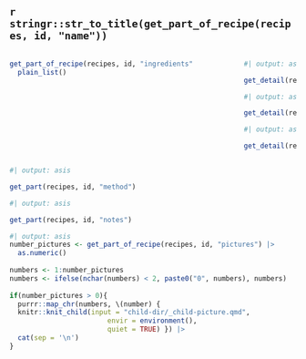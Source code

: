 
## `r stringr::str_to_title(get_part_of_recipe(recipes, id, "name"))`

:::: {.columns}

::: {.column width="70%"}

```r
get_part_of_recipe(recipes, id, "ingredients") |>
  plain_list() 
```

:::

::: {.column width="10%"}

:::

::: {.column width="20%"}

```r
#| output: asis

get_detail(recipes, id, "temperature")
```

```r
#| output: asis

get_detail(recipes, id, "time")
```

```r
#| output: asis

get_detail(recipes, id, "size_and_quantity")
```

:::

::::

```r
#| output: asis

get_part(recipes, id, "method")
```

```r
#| output: asis

get_part(recipes, id, "notes")
```

```r
#| output: asis
number_pictures <- get_part_of_recipe(recipes, id, "pictures") |>
  as.numeric()
  
numbers <- 1:number_pictures
numbers <- ifelse(nchar(numbers) < 2, paste0("0", numbers), numbers)
  
if(number_pictures > 0){
  purrr::map_chr(numbers, \(number) {
  knitr::knit_child(input = "child-dir/_child-picture.qmd",
                        envir = environment(),
                        quiet = TRUE) }) |>
  cat(sep = '\n')
} 
```
